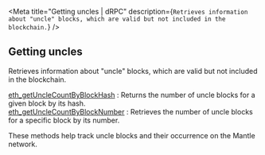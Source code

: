 
<Meta
  title="Getting uncles | dRPC"
  description={`Retrieves information about "uncle" blocks, which are valid but not included in the blockchain.`}
/>
## Getting uncles

Retrieves information about "uncle" blocks, which are valid but not included in the blockchain.

[eth_getUncleCountByBlockHash](/mantle-api/gettinguncles/eth_getUncleCountByBlockHash) : Returns the number of uncle blocks for a given block by its hash. \
[eth_getUncleCountByBlockNumber](/mantle-api/gettinguncles/eth_getUncleCountByBlockNumber) : Retrieves the number of uncle blocks for a specific block by its number.

These methods help track uncle blocks and their occurrence on the Mantle network.

<Space h={16} />
<GetStarted />
